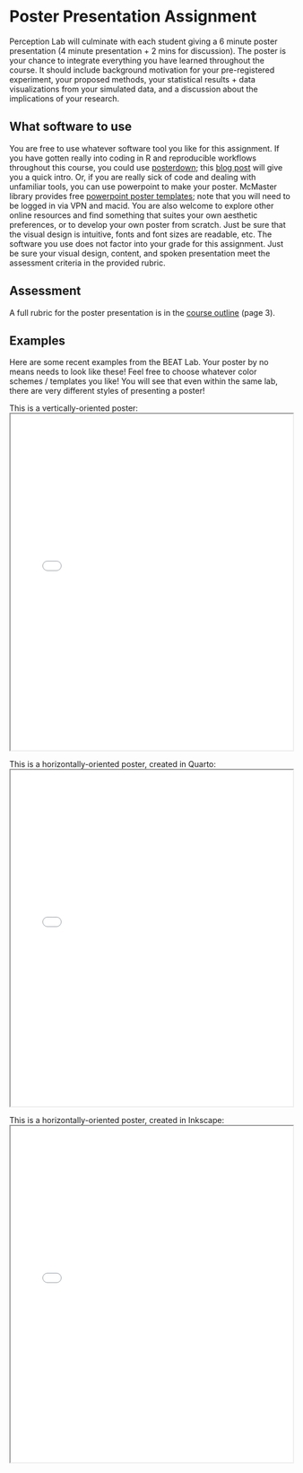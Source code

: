 # Poster Presentation Assignment
Perception Lab will culminate with each student giving a 6 minute poster presentation (4 minute presentation + 2 mins for discussion). The poster is your chance to integrate everything you have learned throughout the course. It should include background motivation for your pre-registered experiment, your proposed methods, your statistical results + data visualizations from your simulated data, and a discussion about the implications of your research. 

## What software to use
You are free to use whatever software tool you like for this assignment. If you have gotten really into coding in R and reproducible workflows throughout this course, you could use [posterdown](https://github.com/brentthorne/posterdown); this [blog post](https://www.shilaan.com/post/academic-conference-posters-using-posterdown/) will give you a quick intro. Or, if you are really sick of code and dealing with unfamiliar tools, you can use powerpoint to make your poster. McMaster library provides free [powerpoint poster templates](https://brand-resources.mcmaster.ca/asset-bank/action/browseItems?cachedCriteria=1&categoryId=1773&categoryTypeId=2); note that you will need to be logged in via VPN and macid. You are also welcome to explore other online resources and find something that suites your own aesthetic preferences, or to develop your own poster from scratch. Just be sure that the visual design is intuitive, fonts and font sizes are readable, etc. The software you use does not factor into your grade for this assignment. Just be sure your visual design, content, and spoken presentation meet the assessment criteria in the provided rubric. 

## Assessment
A full rubric for the poster presentation is in the [course outline](course_outline.qmd) (page 3).

## Examples
Here are some recent examples from the BEAT Lab. Your poster by no means needs to look like these! Feel free to choose whatever color schemes / templates you like! You will see that even within the same lab, there are very different styles of presenting a poster!

This is a vertically-oriented poster:
<iframe src="resources/Saxena_neuromusic24_poster.pdf" width="100%" height="600px">
    Your browser does not support iframes. 
    <a href="resources/Saxena_neuromusic24_poster.pdf">Download PDF</a>
</iframe>


This is a horizontally-oriented poster, created in Quarto:
<iframe src="resources/Flannery_neuromusic24_poster.pdf" width="100%" height="600px">
    Your browser does not support iframes. 
    <a href="Flannery_neuromusic24_poster.pdf">Download PDF</a>
</iframe>

This is a horizontally-oriented poster, created in Inkscape:
<iframe src="resources/Schlichting_neuromusic24_poster.pdf" width="100%" height="600px">
    Your browser does not support iframes. 
    <a href="resources/Schlichting_neuromusic24_poster.pdf">Download PDF</a>
</iframe>


